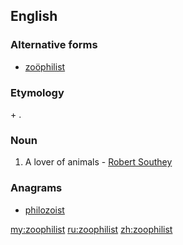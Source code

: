 ==English==

===Alternative forms===
* [[zoöphilist]]
===Etymology===
{{etyl|grc|en}} {{term|sc=polytonic|ζῷον|tr=zōion||animal|lang=grc}} + {{term|sc=polytonic|φίλος|tr=philos||loving|lang=grc}}.

===Noun===
{{en-noun}}

# A lover of animals - [[w:Robert Southey|Robert Southey]]

===Anagrams===
* [[philozoist#English|philozoist]]

[[my:zoophilist]]
[[ru:zoophilist]]
[[zh:zoophilist]]
